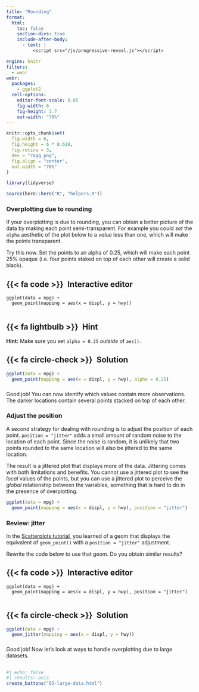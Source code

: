 ```yaml
---
title: "Rounding"
format:
  html: 
    toc: false
    section-divs: true
    include-after-body: 
      - text: |
          <script src="/js/progressive-reveal.js"></script>

engine: knitr
filters:
  - webr
webr:
  packages:
    - ggplot2
  cell-options:
    editor-font-scale: 0.85
    fig-width: 6
    fig-height: 3.7
    out-width: "70%"
---
```


```r
knitr::opts_chunk$set(
  fig.width = 6,
  fig.height = 6 * 0.618,
  fig.retina = 3,
  dev = "ragg_png",
  fig.align = "center",
  out.width = "70%"
)

library(tidyverse)

source(here::here("R", "helpers.R"))
```


### Overplotting due to rounding {.no-hide}

If your overplotting is due to rounding, you can obtain a better picture of the data by making each point semi-transparent. For example you could _set_ the `alpha` aesthetic of the plot below to a _value_ less than one, which will make the points transparent. 

Try this now. Set the points to an alpha of 0.25, which will make each point 25% opaque (i.e. four points staked on top of each other will create a solid black).

::: {.panel-tabset}
## {{< fa code >}}&ensp;Interactive editor

```webr-r
ggplot(data = mpg) +
  geom_point(mapping = aes(x = displ, y = hwy))


```

## {{< fa lightbulb >}}&ensp;Hint

**Hint:** Make sure you set `alpha = 0.25` *outside* of `aes()`.

## {{< fa circle-check >}}&ensp;Solution

```r
ggplot(data = mpg) +
  geom_point(mapping = aes(x = displ, y = hwy), alpha = 0.25)
```

:::

###

Good job! You can now identify which values contain more observations. The darker locations contain several points stacked on top of each other.


### Adjust the position

A second strategy for dealing with rounding is to adjust the position of each point. `position = "jitter"` adds a small amount of random noise to the location of each point. Since the noise is random, it is unlikely that two points rounded to the same location will also be jittered to the same location.

The result is a jittered plot that displays more of the data. Jittering comes with both limitations and benefits. You cannot use a jittered plot to see the _local_ values of the points, but you can use a jittered plot to perceive the _global_ relationship between the variables, something that is hard to do in the presence of overplotting.

```r
ggplot(data = mpg) +
  geom_point(mapping = aes(x = displ, y = hwy), position = "jitter")
```

### Review: jitter

In the [Scatterplots tutorial](/visualize-data/05-scatterplots/02-layers.qmd), you learned of a geom that displays the equivalent of `geom_point()` with a `position = "jitter"` adjustment.

Rewrite the code below to use that geom. Do you obtain similar results?

::: {.panel-tabset}
## {{< fa code >}}&ensp;Interactive editor

```webr-r
ggplot(data = mpg) +
  geom_point(mapping = aes(x = displ, y = hwy), position = "jitter")


```

## {{< fa circle-check >}}&ensp;Solution

```r
ggplot(data = mpg) +
  geom_jitter(mapping = aes(x = displ, y = hwy))
```

:::

###

Good job! Now let's look at ways to handle overplotting due to large datasets.


##

```r
#| echo: false
#| results: asis
create_buttons("03-large-data.html")
```
